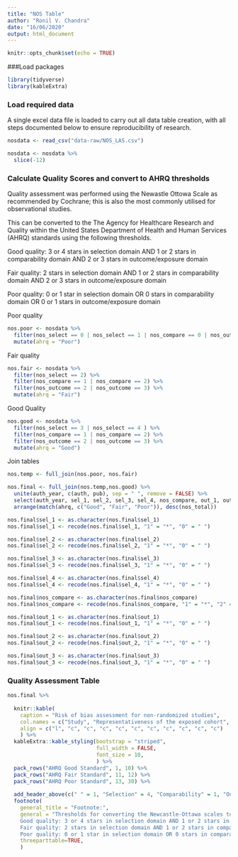 ```yaml
---
title: "NOS Table"
author: "Ronil V. Chandra"
date: "16/06/2020"
output: html_document
---
```


```r
knitr::opts_chunk$set(echo = TRUE)
```

###Load packages

```r

library(tidyverse)
library(kableExtra)
```

### Load required data

A single excel data file is loaded to carry out all data table creation, with all steps documented below to ensure reproducibility of research.

```r

nosdata <- read_csv("data-raw/NOS_LAS.csv")

nosdata <- nosdata %>%
  slice(-12)
```


### Calculate Quality Scores and convert to AHRQ thresholds

Quality assessment was performed using the Newastle Ottowa Scale as recommended by Cochrane; this is also the most commonly utilised for observational studies. 

This can be converted to the The Agency for Healthcare Research and Quality within the United States Department of Health and Human Services (AHRQ) standards using the following thresholds. 

Good quality: 
3 or 4 stars in selection domain AND 1 or 2 stars in comparability domain AND 2 or 3 stars in outcome/exposure domain

Fair quality: 
2 stars in selection domain AND 1 or 2 stars in comparability domain AND 2 or 3 stars in outcome/exposure domain

Poor quality: 
0 or 1 star in selection domain OR 0 stars in comparability domain OR 0 or 1 stars in outcome/exposure domain



Poor quality 

```r

nos.poor <- nosdata %>%
  filter(nos_select == 0 | nos_select == 1 | nos_compare == 0 | nos_outcome == 0 | nos_outcome == 1) %>%
  mutate(ahrq = "Poor")

```

Fair quality 

```r

nos.fair <- nosdata %>%
  filter(nos_select == 2) %>%
  filter(nos_compare == 1 | nos_compare == 2) %>%
  filter(nos_outcome == 2 | nos_outcome == 3) %>%
  mutate(ahrq = "Fair")


```


Good Quality 

```r

nos.good <- nosdata %>%
  filter(nos_select == 3 | nos_select == 4 ) %>%
  filter(nos_compare == 1 | nos_compare == 2) %>%
  filter(nos_outcome == 2 | nos_outcome == 3) %>%
  mutate(ahrq = "Good") 

```

Join tables

```r

nos.temp <- full_join(nos.poor, nos.fair)

nos.final <- full_join(nos.temp,nos.good) %>%
  unite(auth_year, c(auth, pub), sep = " ", remove = FALSE) %>%
  select(auth_year, sel_1, sel_2, sel_3, sel_4, nos_compare, out_1, out_2, out_3, nos_total, ahrq) %>%
  arrange(match(ahrq, c("Good", "Fair", "Poor")), desc(nos_total))

```


```r

nos.final$sel_1 <- as.character(nos.final$sel_1)
nos.final$sel_1 <- recode(nos.final$sel_1, "1" = "*", "0" = " ")

nos.final$sel_2 <- as.character(nos.final$sel_2)
nos.final$sel_2 <- recode(nos.final$sel_2, "1" = "*", "0" = " ")

nos.final$sel_3 <- as.character(nos.final$sel_3)
nos.final$sel_3 <- recode(nos.final$sel_3, "1" = "*", "0" = " ")

nos.final$sel_4 <- as.character(nos.final$sel_4)
nos.final$sel_4 <- recode(nos.final$sel_4, "1" = "*", "0" = " ")

nos.final$nos_compare <- as.character(nos.final$nos_compare)
nos.final$nos_compare <- recode(nos.final$nos_compare, "1" = "*", "2" = "* *", "0" = " ")

nos.final$out_1 <- as.character(nos.final$out_1)
nos.final$out_1 <- recode(nos.final$out_1, "1" = "*", "0" = " ")

nos.final$out_2 <- as.character(nos.final$out_2)
nos.final$out_2 <- recode(nos.final$out_2, "1" = "*", "0" = " ")

nos.final$out_3 <- as.character(nos.final$out_3)
nos.final$out_3 <- recode(nos.final$out_3, "1" = "*", "0" = " ")

```

### Quality Assessment Table


```r

nos.final %>%
  
  knitr::kable(
    caption = "Risk of bias assessment for non-randomized studies", 
    col.names = c("Study", "Representativeness of the exposed cohort", "Selection of the non-exposed cohort", "Ascertainment of prior subarachnoid haemorrhage", "Demonstration that outcome of interest was not present at start of study", "Comparability of cohorts on the basis of the design or analysis", "Assessment of outcome", "Was follow-up long enough for outcomes to occur?", "Adequacy of follow up of cohorts", "NOS Quality Score", "AHRQ Standards"),
    align = c("l", "c", "c", "c", "c", "c", "c", "c", "c", "c", "c")
    ) %>%
  kableExtra::kable_styling(bootstrap = "striped", 
                            full_width = FALSE,
                            font_size = 10,
                            ) %>%
  pack_rows("AHRQ Good Standard", 1, 10) %>%
  pack_rows("AHRQ Fair Standard", 11, 12) %>%
  pack_rows("AHRQ Poor Standard", 13, 30) %>%
  
  add_header_above(c(" " = 1, "Selection" = 4, "Comparability" = 1, "Outcome" = 3, "Total Scores" = 2 )) %>%
  footnote(
    general_title = "Footnote:",
    general = "Thresholds for converting the Newcastle-Ottawa scales to AHRQ standards (good, fair, and poor): 
    Good quality: 3 or 4 stars in selection domain AND 1 or 2 stars in comparability domain AND 2 or 3 stars in outcome/exposure domain
    Fair quality: 2 stars in selection domain AND 1 or 2 stars in comparability domain AND 2 or 3 stars in outcome/exposure domain
    Poor quality: 0 or 1 star in selection domain OR 0 stars in comparability domain OR 0 or 1 stars in outcome/exposure domain",
    threeparttable=TRUE,
    )


```







